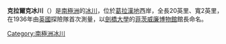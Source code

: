 {{coord|68|48|S|066|56|W|type:glacier_region:AQ|display=title}}

'''克拉爾克冰川'''（{{lang-en|Clarke Glacier}}）是[[南極洲|南極洲]]的[[冰川|冰川]]，位於[[葛拉漢地|葛拉漢地]]西岸，全長20英里、寬2英里，在1936年由[[英國|英國]]探險隊首次測量，以[[劍橋大學|劍橋大學]]的[[菲茨威廉博物館|菲茨威廉博物館]]館長命名。

{{DEFAULTSORT:Clarke Glacier}}
[[Category:南極洲冰川|Category:南極洲冰川]]


{{FallièresCoast-geo-stub}}